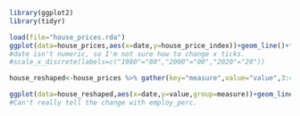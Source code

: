 
```{r}
library(ggplot2)
library(tidyr)

load(file="house_prices.rda")
ggplot(data=house_prices,aes(x=date,y=house_price_index))+geom_line()+facet_wrap(~ state)
#date isn't numeric, so I'm not sure how to change x ticks.
#scale_x_discrete(labels=c("1980"="80","2000"="00","2020"="20"))

house_reshaped<-house_prices %>% gather(key="measure",value="value",3:4)

ggplot(data=house_reshaped,aes(x=date,y=value,group=measure))+geom_line()+facet_wrap(~ state)
#Can't really tell the change with employ_perc.
```

